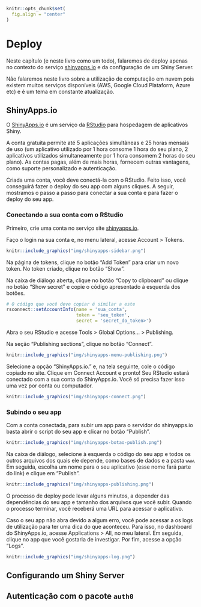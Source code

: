 ```r
knitr::opts_chunk$set(
  fig.align = "center"
)
```

# Deploy {#sec-deploy}

Neste capítulo (e neste livro como um todo), falaremos de deploy apenas no contexto do serviço [shinyapps.io](https://shinyapps.io) e da configuração de um Shiny Server.

Não falaremos neste livro sobre a utilização de computação em nuvem pois existem muitos serviços disponíveis (AWS, Google Cloud Plataform, Azure etc) e é um tema em constante atualização.

## ShinyApps.io

O [ShinyApps.io](https://www.shinyapps.io/) é um serviço da [RStudio](https://rstudio.com/) para hospedagem de aplicativos Shiny.

A conta gratuita permite até 5 aplicações simultâneas e 25 horas mensais de uso (um aplicativo utilizado por 1 hora consome 1 hora do seu plano, 2 aplicativos utilizados simultaneamente por 1 hora consomem 2 horas do seu plano). As contas pagas, além de mais horas, fornecem outras vantagens, como suporte personalizado e autenticação.

Criada uma conta, você deve conectá-la com o RStudio. Feito isso, você conseguirá fazer o deploy do seu app com alguns cliques. A seguir, mostramos o passo a passo para conectar a sua conta e para fazer o deploy do seu app.

### Conectando a sua conta com o RStudio

Primeiro, crie uma conta no serviço site [shinyapps.io](https://www.shinyapps.io/).

Faço o login na sua conta e, no menu lateral, acesse Account > Tokens.

```r
knitr::include_graphics("img/shinyapps-sidebar.png")
```

Na página de tokens, clique no botão "Add Token" para criar um novo token. No token criado, clique no botão "Show".

Na caixa de diálogo aberta, clique no botão "Copy to clipboard" ou clique no botão "Show secret" e copie o código apresentado à esquerda dos botões.

```r
# O código que você deve copiar é similar a este
rsconnect::setAccountInfo(name = 'sua_conta',
                          token = 'seu_token',
                          secret = 'secret_do_token>')
```

Abra o seu RStudio e acesse Tools > Global Options... > Publishing.

Na seção "Publishing sections", clique no botão "Connect".

```r
knitr::include_graphics("img/shinyapps-menu-publishing.png")
```

Selecione a opção "ShinyApps.io." e, na tela seguinte, cole o código copiado no site. Clique em Connect Account e pronto! Seu RStudio estará conectado com a sua conta do ShinyApps.io. Você só precisa fazer isso uma vez por conta ou computador.

```r
knitr::include_graphics("img/shinyapps-connect.png")
```

### Subindo o seu app

Com a conta conectada, para subir um app para o servidor do shinyapps.io basta abrir o script do seu app e clicar no botão "Publish".

```r
knitr::include_graphics("img/shinyapps-botao-publish.png")
```

Na caixa de diálogo, selecione à esquerda o código do seu app e todos os outros arquivos dos quais ele depende, como bases de dados e a pasta `www`. Em seguida, escolha um nome para o seu aplicativo (esse nome fará parte do link) e clique em "Publish".

```r
knitr::include_graphics("img/shinyapps-publishing.png")
```

O processo de deploy pode levar alguns minutos, a depender das dependências do seu app e tamanho dos arquivos que você subir. Quando o processo terminar, você receberá uma URL para acessar o aplicativo.

Caso o seu app não abra devido a algum erro, você pode acessar a os logs de utilização para ter uma dica do que aconteceu. Para isso, no dashboard do ShinyApps.io, acesse Applications > All, no meu lateral. Em seguida, clique no app que você gostaria de investigar. Por fim, acesse a opção "Logs".

```r
knitr::include_graphics("img/shinyapps-log.png")
```


## Configurando um Shiny Server

## Autenticação com o pacote `auth0`



